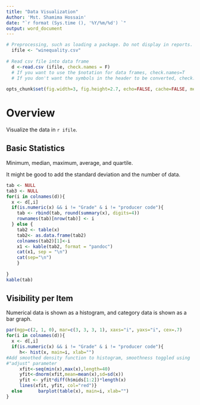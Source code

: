 ```yaml
---
title: "Data Visualization"
Author: 'Mst. Shamima Hossain'
date: "`r format (Sys.time (), '%Y/%m/%d') `"
output: word_document
---
```


```r
# Preprocessing, such as loading a package. Do not display in reports.
  ifile <- "winequality.csv"
  
# Read csv file into data frame
  d <-read.csv (ifile, check.names = F)
  # If you want to use the $notation for data frames, check.names=T
  # If you don't want the symbols in the header to be converted, check.names=F
  
opts_chunk$set(fig.width=3, fig.height=2.7, echo=FALSE, cache=FALSE, message=FALSE)
```

# Overview

Visualize the data in `r ifile`.

## Basic Statistics

Minimum, median, maximum, average, and quartile.

It might be good to add the standard deviation and the number of data.

```r
tab <- NULL
tab3 <- NULL
for(i in colnames(d)){
  x <- d[,i]
  if(is.numeric(x) && i != "Grade" & i != "producer code"){
    tab <- rbind(tab, round(summary(x), digits=4))
    rownames(tab)[nrow(tab)] <- i
  } else {
    tab2 <- table(x)
	tab2<- as.data.frame(tab2)
	colnames(tab2)[1]<-i
	x1 <- kable(tab2, format = "pandoc")
    cat(x1, sep = "\n")
	cat(sep="\n")
	}
	
}
kable(tab)
```

## Visibility per Item

Numerical data is shown as a histogram, and category data is shown as a bar graph.

```r
par(mgp=c(2, 1, 0), mar=c(3, 3, 3, 1), xaxs="i", yaxs="i", cex=.7)
for(i in colnames(d)){
  x <- d[,i]
  if(is.numeric(x) && i != "Grade" & i != "producer code"){
     h<- hist(x, main=i, xlab="")
#Add smoothed density function to histogram, smoothness toggled using
#"adjust" parameter
     xfit<-seq(min(x),max(x),length=40)
     yfit<-dnorm(xfit,mean=mean(x),sd=sd(x))
     yfit <- yfit*diff(h$mids[1:2])*length(x)
     lines(xfit, yfit, col="red")}
  else      barplot(table(x), main=i, xlab="")
}
```

